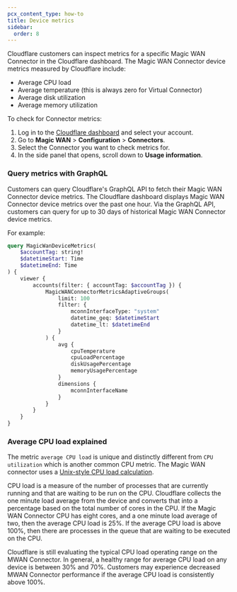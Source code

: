 ```yaml
---
pcx_content_type: how-to
title: Device metrics
sidebar:
  order: 8
---
```


Cloudflare customers can inspect metrics for a specific Magic WAN Connector in the Cloudflare dashboard. The Magic WAN Connector device metrics measured by Cloudflare include:

- Average CPU load
- Average temperature (this is always zero for Virtual Connector)
- Average disk utilization
- Average memory utilization

To check for Connector metrics:

1. Log in to the [Cloudflare dashboard](https://dash.cloudflare.com/) and select your account.
2. Go to **Magic WAN** > **Configuration** > **Connectors**.
3. Select the Connector you want to check metrics for.
4. In the side panel that opens, scroll down to **Usage information**.

### Query metrics with GraphQL

Customers can query Cloudflare's GraphQL API to fetch their Magic WAN Connector device metrics. The Cloudflare dashboard displays Magic WAN Connector device metrics over the past one hour. Via the GraphQL API, customers can query for up to 30 days of historical Magic WAN Connector device metrics.

For example:

```graphql graphql-api-explorer
query MagicWanDeviceMetrics(
	$accountTag: string!
	$datetimeStart: Time
	$datetimeEnd: Time
) {
	viewer {
		accounts(filter: { accountTag: $accountTag }) {
			MagicWANConnectorMetricsAdaptiveGroups(
				limit: 100
				filter: {
					mconnInterfaceType: "system"
					datetime_geq: $datetimeStart
					datetime_lt: $datetimeEnd
				}
			) {
				avg {
					cpuTemperature
					cpuLoadPercentage
					diskUsagePercentage
					memoryUsagePercentage
				}
				dimensions {
					mconnInterfaceName
				}
			}
		}
	}
}
```

### Average CPU load explained

The metric `average CPU load` is unique and distinctly different from `CPU utilization` which is another common CPU metric. The Magic WAN connector uses a [Unix-style CPU load calculation](<https://en.wikipedia.org/wiki/Load_(computing)>).

CPU load is a measure of the number of processes that are currently running and that are waiting to be run on the CPU. Cloudflare collects the one minute load average from the device and converts that into a percentage based on the total number of cores in the CPU. If the Magic WAN Connector CPU has eight cores, and a one minute load average of two, then the average CPU load is 25%. If the average CPU load is above 100%, then there are processes in the queue that are waiting to be executed on the CPU.

Cloudflare is still evaluating the typical CPU load operating range on the MWAN Connector. In general, a healthy range for average CPU load on any device is between 30% and 70%. Customers may experience decreased MWAN Connector performance if the average CPU load is consistently above 100%.
